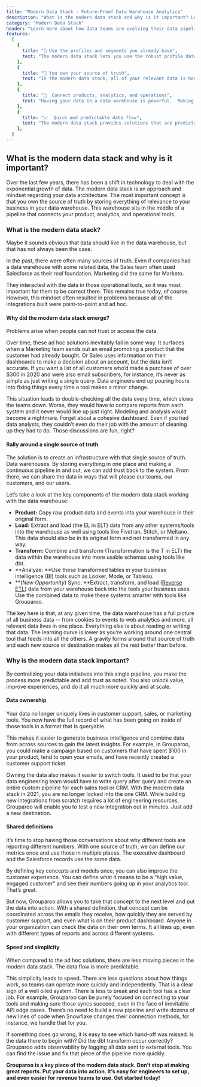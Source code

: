 ```yaml
---
title: "Modern Data Stack - Future-Proof Data Warehouse Analytics"
description: "What is the modern data stack and why is it important? Learn how data teams are evolving their data pipelines with Grouparoo. ✓ Start a free trial!"
category: "Modern Data Stack"
header: "Learn more about how data teams are evolving their data pipelines"
features:
  [
    {
      title: "🔎 Use the profiles and segments you already have",
      text: "The modern data stack lets you use the robust profile data you've already made in your data warehouse.",
    },
    {
      title: "🎁 You own your source of truth",
      text: "In the modern data stack, all of your relevant data is housed in your data warehouse.",
    },
    {
      title: "🧭  Connect products, analytics, and operations",
      text: "Having your data in a data warehouse is powerful.  Making it accessible in the applications you use every day is even more powerful.",
    },
    {
      title: "📈  Quick and predictable data flow",
      text: "The modern data stack provides solutions that are predictable and simple, keeping your data flow clear.",
    },
  ]
---
```


## What is the modern data stack and why is it important?

Over the last few years, there has been a shift in technology to deal with the exponential growth of data. The modern data stack is an approach and mindset regarding your data architecture. The most important concept is that you own the source of truth by storing everything of relevance to your business in your data warehouse. This warehouse sits in the middle of a pipeline that connects your product, analytics, and operational tools.

<SectionDivider
  imagePath="/images/home/solutions/categories/modern-data-stack.png"
  heading="The modern data stack has the data warehouse at its center"
  width="1000"
  height="352"
  content=""
  background="none"
/>

### What is the modern data stack?

Maybe it sounds obvious that data should live in the data warehouse, but that has not always been the case.

In the past, there were often many sources of truth. Even if companies had a data warehouse with some related data, the Sales team often used Salesforce as their _real_ foundation. Marketing did the same for Marketo.

They interacted with the data in those operational tools, so it was most important for them to be correct there. This remains true today, of course. However, this mindset often resulted in problems because all of the integrations built were point-to-point and ad hoc.

#### Why did the modern data stack emerge?

Problems arise when people can not trust or access the data.

Over time, these ad hoc solutions inevitably fail in some way. It surfaces when a Marketing team sends out an email promoting a product that the customer had already bought. Or Sales uses information on their dashboards to make a decision about an account, but the data isn’t accurate. If you want a list of all customers who’d made a purchase of over $300 in 2020 and were also email subscribers, for instance, it’s never as simple as just writing a single query. Data engineers end up pouring hours into fixing things every time a tool makes a minor change.

This situation leads to double-checking all the data every time, which slows the teams down. Worse, they would have to compare reports from each system and it never would line up just right. Modeling and analysis would become a nightmare. Forget about a cohesive dashboard. Even if you had data analysts, they couldn’t even do their job with the amount of cleaning up they had to do. Those discussions are fun, right?

#### Rally around a single source of truth

The solution is to create an infrastructure with that single source of truth. Data warehouses. By storing everything in one place and making a continuous pipeline in and out, we can add trust back to the system. From there, we can share the data in ways that will please our teams, our customers, and our users.

<SectionDivider
  imagePath="/images/home/solutions/categories/etl.svg"
  heading="Traditional data practices: Extract, Transform, Load"
  width="600"
  height="394"
  content="With your data in a unified location, there's no need to write costly join queries or hunt down data between sources."
  imageLeft="false"
/>

Let’s take a look at the key components of the modern data stack working with the data warehouse:

- **Product:** Copy raw product data and events into your warehouse in their original form.
- **Load:** Extract and load (the EL in ELT) data from any other systems/tools into the warehouse as well using tools like Fivetran, Stitch, or Meltano. This data should also be in its original form and not transformed in any way.
- **Transform:** Combine and transform (Transformation is the T in ELT) the data within the warehouse into more usable schemas using tools like dbt.
- **Analyze: **Use these transformed tables in your business intelligence (BI) tools such as Looker, Mode, or Tableau.
- **(_New Opportunity_) Sync: **Extract, transform, and load ([Reverse ETL](https://www.grouparoo.com/solutions/reverse-etl)) data from your warehouse back into the tools your business uses. Use the combined data to make these systems smarter with tools like Grouparoo.

<SectionDivider
  imagePath="/images/home/solutions/categories/reverse-etl.svg"
  heading="Modern data stack: Sync your data to destinations"
  width="600"
  height="394"
  content="Reversing the ETL process means your data can be synced to the destinations you use it most."
  imageLeft="true"
/>

The key here is that, at any given time, the data warehouse has a full picture of all business data -- from cookies to events to web analytics and more, all relevant data lives in one place. Everything else is about reading or writing that data. The learning curve is lower as you’re working around one central tool that feeds into all the others. A gravity forms around that source of truth and each new source or destination makes all the rest better than before.

### Why is the modern data stack important?

By centralizing your data initiatives into this single pipeline, you make the process more predictable and add trust as noted. You also unlock value, improve experiences, and do it all much more quickly and at scale.

#### Data ownership

Your data no longer uniquely lives in customer support, sales, or marketing tools. You now have the full record of what has been going on inside of those tools in a format that is queryable.

This makes it easier to generate business intelligence and combine data from across sources to gain the latest insights. For example, in Grouparoo, you could make a campaign based on customers that have spent $100 in your product, tend to open your emails, and have recently created a customer support ticket.

Owning the data also makes it easier to switch tools. It used to be that your data engineering team would have to write query after query and create an entire custom pipeline for each sales tool or CRM. With the modern data stack in 2021, you are no longer locked into the one CRM. While building new integrations from scratch requires a lot of engineering resources, Grouparoo will enable you to test a new integration out in minutes. Just add a new destination.

#### Shared definitions

It’s time to stop having those conversations about why different tools are reporting different numbers. With one source of truth, we can define our metrics once and use those in multiple places. The executive dashboard and the Salesforce records use the same data.

<SectionDivider
  imagePath="/images/home/hero-diagram.svg"
  heading="Reverse ETL allows you to sync profiles and groups across your tools"
  width="600"
  height="255"
  content="You already have the data you need in your warehouse, Reverse ETLs allow you to sync that tailored data to tools such as Salesforce, Zendesk, or Marketo where you can put it to use."
  imageLeft="false"
/>

By defining key concepts and models once, you can also improve the customer experience. You can define what it means to be a “high value, engaged customer” and see their numbers going up in your analytics tool. That’s great.

But now, Grouparoo allows you to take that concept to the next level and put the data into action. With a shared definition, that concept can be coordinated across the emails they receive, how quickly they are served by customer support, and even what is on their product dashboard. Anyone in your organization can check the data on their own terms. It all lines up, even with different types of reports and across different systems.

#### Speed and simplicity

When compared to the ad hoc solutions, there are less moving pieces in the modern data stack. The data flow is more predictable.

This simplicity leads to speed. There are less questions about how things work, so teams can operate more quickly and independently. That is a clear sign of a well oiled system. There is less to break and each tool has a clear job. For example, Grouparoo can be purely focused on connecting to your tools and making sure those syncs succeed, even in the face of inevitable API edge cases. There’s no need to build a new pipeline and write dozens of new lines of code when Snowflake changes their connection methods, for instance, we handle that for you.

If something does go wrong, it is easy to see which hand-off was missed. Is the data there to begin with? Did the dbt transform occur correctly? Grouparoo adds observability by logging all data sent to external tools. You can find the issue and fix that piece of the pipeline more quickly.

**Grouparoo is a key piece of the modern data stack. Don’t stop at making great reports. Put your data into action. It’s easy for engineers to set up, and even easier for revenue teams to use.
Get started today!**
